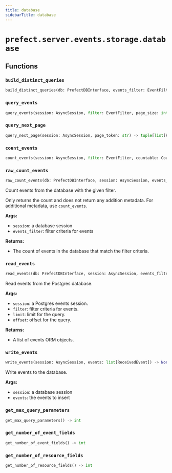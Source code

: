 ```yaml
---
title: database
sidebarTitle: database
---
```


# `prefect.server.events.storage.database`

## Functions

### `build_distinct_queries` <sup><a href="https://github.com/PrefectHQ/prefect/blob/main/src/prefect/server/events/storage/database.py#L35" target="_blank"><Icon icon="github" style="width: 14px; height: 14px;" /></a></sup>

```python
build_distinct_queries(db: PrefectDBInterface, events_filter: EventFilter) -> list[sa.Column['ORMEvent']]
```

### `query_events` <sup><a href="https://github.com/PrefectHQ/prefect/blob/main/src/prefect/server/events/storage/database.py#L47" target="_blank"><Icon icon="github" style="width: 14px; height: 14px;" /></a></sup>

```python
query_events(session: AsyncSession, filter: EventFilter, page_size: int = INTERACTIVE_PAGE_SIZE) -> tuple[list[ReceivedEvent], int, Optional[str]]
```

### `query_next_page` <sup><a href="https://github.com/PrefectHQ/prefect/blob/main/src/prefect/server/events/storage/database.py#L60" target="_blank"><Icon icon="github" style="width: 14px; height: 14px;" /></a></sup>

```python
query_next_page(session: AsyncSession, page_token: str) -> tuple[list[ReceivedEvent], int, Optional[str]]
```

### `count_events` <sup><a href="https://github.com/PrefectHQ/prefect/blob/main/src/prefect/server/events/storage/database.py#L72" target="_blank"><Icon icon="github" style="width: 14px; height: 14px;" /></a></sup>

```python
count_events(session: AsyncSession, filter: EventFilter, countable: Countable, time_unit: TimeUnit, time_interval: float) -> list[EventCount]
```

### `raw_count_events` <sup><a href="https://github.com/PrefectHQ/prefect/blob/main/src/prefect/server/events/storage/database.py#L97" target="_blank"><Icon icon="github" style="width: 14px; height: 14px;" /></a></sup>

```python
raw_count_events(db: PrefectDBInterface, session: AsyncSession, events_filter: EventFilter) -> int
```


Count events from the database with the given filter.

Only returns the count and does not return any addition metadata. For additional
metadata, use `count_events`.

**Args:**
- `session`: a database session
- `events_filter`: filter criteria for events

**Returns:**
- The count of events in the database that match the filter criteria.


### `read_events` <sup><a href="https://github.com/PrefectHQ/prefect/blob/main/src/prefect/server/events/storage/database.py#L130" target="_blank"><Icon icon="github" style="width: 14px; height: 14px;" /></a></sup>

```python
read_events(db: PrefectDBInterface, session: AsyncSession, events_filter: EventFilter, limit: Optional[int] = None, offset: Optional[int] = None) -> Sequence['ORMEvent']
```


Read events from the Postgres database.

**Args:**
- `session`: a Postgres events session.
- `filter`: filter criteria for events.
- `limit`: limit for the query.
- `offset`: offset for the query.

**Returns:**
- A list of events ORM objects.


### `write_events` <sup><a href="https://github.com/PrefectHQ/prefect/blob/main/src/prefect/server/events/storage/database.py#L200" target="_blank"><Icon icon="github" style="width: 14px; height: 14px;" /></a></sup>

```python
write_events(session: AsyncSession, events: list[ReceivedEvent]) -> None
```


Write events to the database.

**Args:**
- `session`: a database session
- `events`: the events to insert


### `get_max_query_parameters` <sup><a href="https://github.com/PrefectHQ/prefect/blob/main/src/prefect/server/events/storage/database.py#L288" target="_blank"><Icon icon="github" style="width: 14px; height: 14px;" /></a></sup>

```python
get_max_query_parameters() -> int
```

### `get_number_of_event_fields` <sup><a href="https://github.com/PrefectHQ/prefect/blob/main/src/prefect/server/events/storage/database.py#L297" target="_blank"><Icon icon="github" style="width: 14px; height: 14px;" /></a></sup>

```python
get_number_of_event_fields() -> int
```

### `get_number_of_resource_fields` <sup><a href="https://github.com/PrefectHQ/prefect/blob/main/src/prefect/server/events/storage/database.py#L302" target="_blank"><Icon icon="github" style="width: 14px; height: 14px;" /></a></sup>

```python
get_number_of_resource_fields() -> int
```
